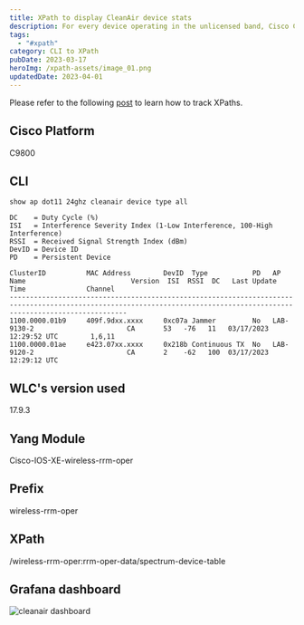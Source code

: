 ```yaml
---
title: XPath to display CleanAir device stats
description: For every device operating in the unlicensed band, Cisco CleanAir provides information about what it is, how it is impacting your wireless network.
tags:
  - "#xpath"
category: CLI to XPath
pubDate: 2023-03-17
heroImg: /xpath-assets/image_01.png
updatedDate: 2023-04-01
---
```



<Note>
Please refer to the following <a href="https://dar-fi.com/blog/ios-xe_tracking_xpaths" target="_blank">post</a> to learn how to track XPaths.
</Note>

## Cisco Platform

C9800

## CLI

```CLI
show ap dot11 24ghz cleanair device type all

DC    = Duty Cycle (%)
ISI   = Interference Severity Index (1-Low Interference, 100-High Interference)
RSSI  = Received Signal Strength Index (dBm)
DevID = Device ID
PD    = Persistent Device

ClusterID          MAC Address        DevID  Type           PD   AP Name                          Version  ISI  RSSI  DC   Last Update Time               Channel
-------------------------------------------------------------------------------------------------------------------------------------------------------------------------
1100.0000.01b9     409f.9dxx.xxxx     0xc07a Jammer         No   LAB-9130-2                       CA       53   -76   11   03/17/2023 12:29:52 UTC        1,6,11              
1100.0000.01ae     e423.07xx.xxxx     0x218b Continuous TX  No   LAB-9120-2                       CA       2    -62   100  03/17/2023 12:29:12 UTC                            

```

## WLC's version used

17.9.3

## Yang Module

Cisco-IOS-XE-wireless-rrm-oper

## Prefix

wireless-rrm-oper

## XPath

/wireless-rrm-oper:rrm-oper-data/spectrum-device-table

## Grafana dashboard

![cleanair dashboard](/cleanair_xpath/image_01.png)